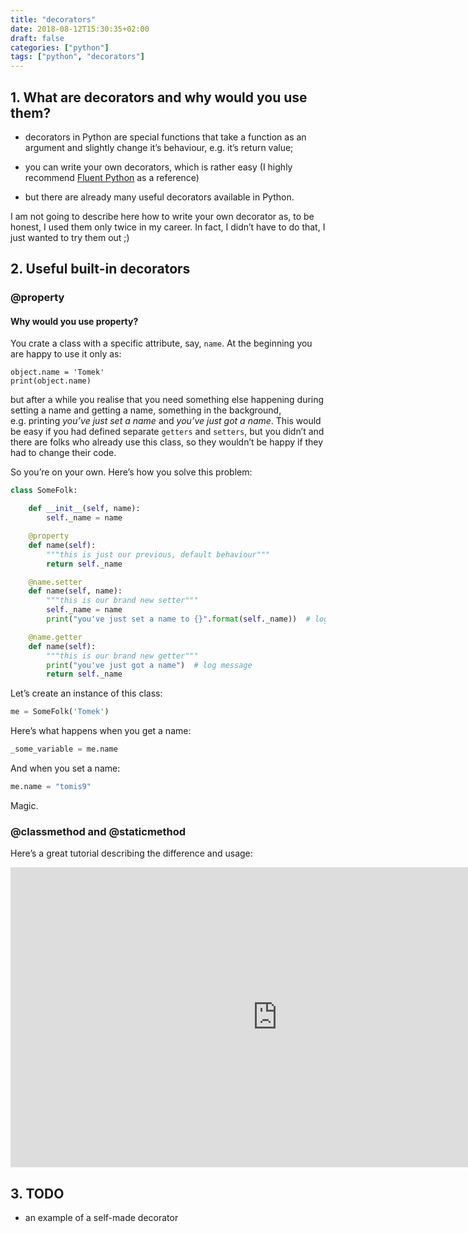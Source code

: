 ```yaml
---
title: "decorators"
date: 2018-08-12T15:30:35+02:00
draft: false
categories: ["python"]
tags: ["python", "decorators"]
---
```


## 1. What are decorators and why would you use them?

* decorators in Python are special functions that take a function as an argument and slightly change it's behaviour, e.g. it's return value;

* you can write your own decorators, which is rather easy (I highly recommend [Fluent Python](http://shop.oreilly.com/product/0636920032519.do) as a reference)

* but there are already many useful decorators available in Python.

I am not going to describe here how to write your own decorator as, to be honest, I used them only twice in my career. In fact, I didn't have to do that, I just wanted to try them out ;)

## 2. Useful built-in decorators

### @property

#### Why would you use property?

You crate a class with a specific attribute, say, `name`. At the beginning you are happy to use it only as:
```
object.name = 'Tomek'
print(object.name)
```

but after a while you realise that you need something else happening during setting a name and getting a name, something in the background, e.g. printing *you've just set a name* and *you've just got a name*. This would be easy if you had defined separate `getters` and `setters`, but you didn't and there are folks who already use this class, so they wouldn't be happy if they had to change their code. 

So you're on your own. Here's how you solve this problem:

```python
class SomeFolk:

    def __init__(self, name):
        self._name = name

    @property
    def name(self):
        """this is just our previous, default behaviour"""
        return self._name

    @name.setter
    def name(self, name):
        """this is our brand new setter"""
        self._name = name
        print("you've just set a name to {}".format(self._name))  # log message

    @name.getter
    def name(self):
        """this is our brand new getter"""
        print("you've just got a name")  # log message
        return self._name
```

Let's create an instance of this class:
```python
me = SomeFolk('Tomek')
```

Here's what happens when you get a name:
```python
_some_variable = me.name
```

And when you set a name:
```python
me.name = "tomis9"
```

Magic.

### @classmethod and @staticmethod

Here's a great tutorial describing the difference and usage:

<iframe width="853" height="480" src="https://www.youtube.com/embed/rq8cL2XMM5M" frameborder="0" allow="accelerometer; autoplay; encrypted-media; gyroscope; picture-in-picture" allowfullscreen></iframe>

## 3. TODO

* an example of a self-made decorator

